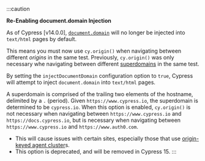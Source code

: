 :::caution

<Icon name="exclamation-triangle" /> **Re-Enabling document.domain Injection**

As of Cypress [v14.0.0], [`document.domain`](https://developer.mozilla.org/en-US/docs/Web/API/Document/domain)
will no longer be injected into `text/html` pages by default.

This means you must now use `cy.origin()` when navigating between different *origins*
in the same test. Previously, `cy.origin()` was only necessary whe navigating between
different [superdomains](/app/guides/cross-origin-testing#Parts-of-a-URL) in the same test.

By setting the `injectDocumentDomain` configuration option to `true`, Cypress will
attempt to inject `document.domain` into `text/html` pages.

A superdomain is comprised of the trailing two elements of the hostname, delimited by
a `.` (period). Given `https://www.cypress.io`, the superdomain is determined to be
`cypress.io`. When this option is enabled, `cy.origin()` is not necessary when navigating
between `https://www.cypress.io` and `https://docs.cypress.io`, but is necessary
when navigating between `https://www.cypress.io` and `https://www.auth0.com`.

- This will cause issues with certain sites, especially those that use
[origin-keyed agent cluster](https://developer.mozilla.org/en-US/docs/Web/HTTP/Headers/Origin-Agent-Cluster)s.
-  This option is deprecated, and will be removed in Cypress 15.
:::
